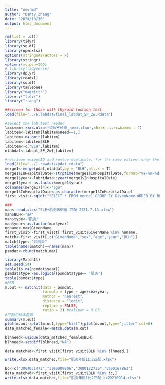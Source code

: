 ---
title: "newrmd"
author: "Danty_Zhang"
date: "2020/10/30"
output: html_document
---
```{r packages}
rm(list = ls())
library(tidyr)
library(sqldf)
library(openxlsx)
options(stringsAsFactors = F)
library(stringr)
options(scipen=200)
# library(tidyverse)
library(dplyr)
library(readxl)
library(sqldf)
library(tableone)
library("magrittr")
library("tidyr")
library("rlang")
```

```{r SLE labdat} 
##screen for those with thyroid funtion test
load(file="../6.labdat/final_labdat_SP_2w.Rdata")

#select the lab test needed
labitem<-read.xlsx("实验室检查_need.xlsx",sheet =1,rowNames = F)
labitem<-labitem[labitem$need==1,]
labitem<-na.omit(labitem)
labitem<-labitem$BLH
labitem<-c("BLH",labitem)
nlabdat<-labdat_SP_2w[,labitem]
```

```{r SLE pdat}
#retrieve uniqueID and remove duplicate, for the same patient only the first inpatient record were selected
load(file="../1.rawdata/pdat.rdata")
merge1<-merge(pdat,nlabdat,by = "BLH",all.x = T)
merge1$InHospitalDate<-strptime(merge1$InHospitalDate,format="%Y-%m-%d %H:%M:%S")
merge1$year<-lubridate::year(merge1$InHospitalDate)
merge1$year<-as.factor(merge1$year)
colnames(merge1)[4]<-"age"
merge1$InHospitalDate<-as.character(merge1$InHospitalDate)
first_visit<-sqldf("SELECT * FROM merge1 GROUP BY GivenName ORDER BY BLH ASC")
```


```{r SLE pdat}
###
man<-read.xlsx("SLE+肌炎病例组 匹配 2021.7.13.xlsx")
man$BLH<-"NA"
man$type<-"肌炎"
man$year<-as.factor(man$year)
noname<-man$GivenName
first_visit<-first_visit[!first_visit$GivenName %in% noname,]
match<-first_visit[,c("GivenName","sex","age","year","BLH")]
match$type<-"非肌炎"
table(names(match)==names(man))
psmdat<-rbind(match,man)
```


```{r}
library(MatchIt)
set.seed(50)
table(is.na(psmdat$year))
psmdat$type<-as.logical(psmdat$type== '肌炎')
table(psmdat$type)
#PSM
m.out <- matchit(data = psmdat,
                 formula = type ~ age+sex+year,
                 method = "nearest",
                 distance = "logit",
                 replace = FALSE,
                 ratio = 2) #caliper = 0.05
#匹配后样本数据
summary(m.out)
plot(m.out);plot(m.out,type="hist");plot(m.out,type="jitter",col=6)
data_matched_female<-match.data(m.out)

blhneed<-unique(data_matched_female$BLH)
blhneed<-setdiff(blhneed,"NA")

data_matched<-first_visit[first_visit$BLH %in% blhneed,]

write.xlsx(data_matched,file="肌炎年份1比2匹配.xlsx") 
```
```{r}
bc<-c("3000031473","3000089806","3000122736","3000167863")
data_matched<-first_visit[first_visit$BLH %in% bc,]
write.xlsx(data_matched,file="肌炎年份1比2匹配_bc20210914.xlsx") 


```

